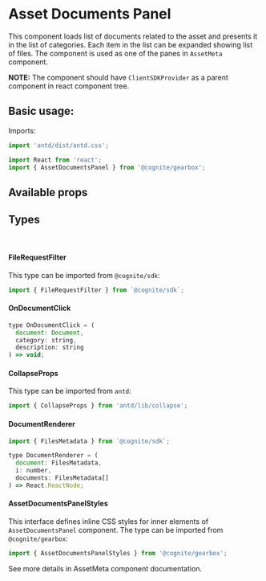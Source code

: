 
<Meta title="Assets|AssetDocumentsPanel" decorators={decorators} />

 # Asset Documents Panel

This component loads list of documents related to the asset and presents it in the list of categories.
Each item in the list can be expanded showing list of files.
The component is used as one of the panes in `AssetMeta` component.

**NOTE:** The component should have `ClientSDKProvider` as a parent component in react component tree.

## Basic usage:

Imports:

```jsx
import 'antd/dist/antd.css';

import React from 'react';
import { AssetDocumentsPanel } from '@cognite/gearbox';
```

<Preview>
  <Story name="Basic Usage">
    <AssetDocumentsPanel assetId={4650652196144007} />
  </Story>
</Preview>

## Available props

<Props of={AssetDocumentsPanel} />

## Types
<br/>
<h4>FileRequestFilter</h4>

This type can be imported from `@cognite/sdk`:

```jsx
import { FileRequestFilter } from `@cognite/sdk`;
```

#### OnDocumentClick


```jsx
type OnDocumentClick = (
  document: Document,
  category: string,
  description: string
) => void;
```

#### CollapseProps
This type can be imported from `antd`:

```jsx
import { CollapseProps } from 'antd/lib/collapse';
```

#### DocumentRenderer

```jsx
import { FilesMetadata } from `@cognite/sdk`;

type DocumentRenderer = (
  document: FilesMetadata,
  i: number,
  documents: FilesMetadata[]
) => React.ReactNode;

```

#### AssetDocumentsPanelStyles

This interface defines inline CSS styles for inner elements of `AssetDocumentsPanel` component.
The type can be imported from `@cognite/gearbox`:

```jsx
import { AssetDocumentsPanelStyles } from '@cognite/gearbox';
```

See more details in AssetMeta component documentation.
